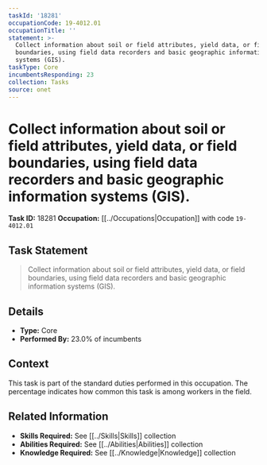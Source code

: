 ```yaml
---
taskId: '18281'
occupationCode: 19-4012.01
occupationTitle: ''
statement: >-
  Collect information about soil or field attributes, yield data, or field
  boundaries, using field data recorders and basic geographic information
  systems (GIS).
taskType: Core
incumbentsResponding: 23
collection: Tasks
source: onet
---
```

# Collect information about soil or field attributes, yield data, or field boundaries, using field data recorders and basic geographic information systems (GIS).

**Task ID:** 18281
**Occupation:** [[../Occupations|Occupation]] with code `19-4012.01`

## Task Statement

> Collect information about soil or field attributes, yield data, or field boundaries, using field data recorders and basic geographic information systems (GIS).

## Details

- **Type:** Core
- **Performed By:** 23.0% of incumbents

## Context

This task is part of the standard duties performed in this occupation. The percentage indicates how common this task is among workers in the field.

## Related Information

- **Skills Required:** See [[../Skills|Skills]] collection
- **Abilities Required:** See [[../Abilities|Abilities]] collection
- **Knowledge Required:** See [[../Knowledge|Knowledge]] collection

